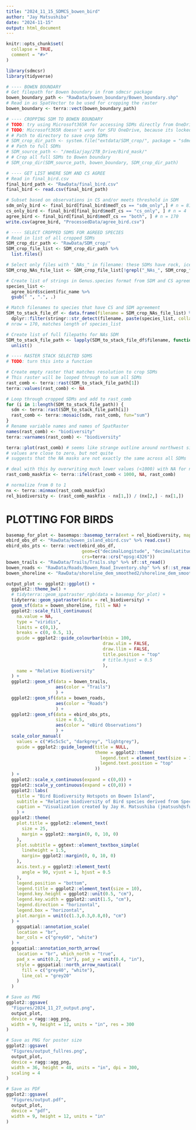 ```yaml
---
title: "2024_11_15_SDMCS_bowen_bird"
author: "Jay Matsushiba"
date: "2024-11-15"
output: html_document
---
```


```r
knitr::opts_chunk$set(
  collapse = TRUE,
  comment = "#>"
)
```

```r
library(sdmcsr)
library(tidyverse)
```

```r
# ---- BOWEN BOUNDARY
# Get filepath for Bowen boundary in from sdmcsr package 
bowen_boundary_path <- "RawData/bowen_boundary/Bowen_boundary.shp"
# Read in as SpatVector to be used for cropping the raster
bowen_boundary <- terra::vect(bowen_boundary_path) 

# ---- CROPPING SDM TO BOWEN BOUNDARY
# TODO: try using Microsoft365R for accessing SDMs directly from OneDrive (https://github.com/Azure/Microsoft365R) 
# TODO: Microsoft365R doesn't work for SFU OneDrive, because its locked down 
# # Path to directory to save crop SDMs
# SDM_crop_dir_path <- system.file("extdata/SDM_crop/", package = "sdmcsr") 
# # Path to full SDMs
# SDM_source_path <- "/media/jay/2TB_Drive/Bird_mask/"
# # Crop all full SDMs to Bowen boundary
# SDM_crop_dir(SDM_source_path, bowen_boundary, SDM_crop_dir_path) 

# ---- GET LIST WHERE SDM AND CS AGREE
# Read in final_bird.csv 
final_bird_path <- "RawData/final_bird.csv"
final_bird <- read.csv(final_bird_path)

# Subset based on observations in CS and/or meets threshold in SDM 
sdm_only_bird <- final_bird[final_bird$medT_cs == "sdm_only",] # n = 81
cs_only_bird <- final_bird[final_bird$medT_cs == "cs_only", ] # n = 4
agree_bird <- final_bird[final_bird$medT_cs == "both", ] # n = 170
write.csv(agree_bird, "ProcessedData/agree_bird.csv")

# ---- SELECT CROPPED SDMS FOR AGREED SPECIES
# Read in list of all cropped SDMs
SDM_crop_dir_path <- "RawData/SDM_crop/"
SDM_crop_file_list <- SDM_crop_dir_path %>% 
  list.files()

# Select only files with "_NAs_" in filename: these SDMs have rock, ice, and large lakes removed
SDM_crop_NAs_file_list <- SDM_crop_file_list[!grepl("_NAs_", SDM_crop_file_list)]

# Create list of strings in Genus.species format from SDM and CS agreement
species_list <- 
  agree_bird$scientific_name %>%
  gsub(" ", ".", .)

# Match filenames to species that have CS and SDM agreement
SDM_to_stack_file_df <- data.frame(filename = SDM_crop_NAs_file_list) %>%
  dplyr::filter(stringr::str_detect(filename, paste(species_list, collapse = "|")))
# nrow = 170, matches length of species_list 

# Create list of full filepaths for NAs SDM
SDM_to_stack_file_path <- lapply(SDM_to_stack_file_df$filename, function(x) {paste0(SDM_crop_dir_path, "/", x)}) %>%
  unlist()

# ---- RASTER STACK SELECTED SDMS
# TODO: turn this into a function 

# Create empty raster that matches resolution to crop SDMs
# This raster will be looped through to sum all SDMs
rast_comb <- terra::rast(SDM_to_stack_file_path[1])
terra::values(rast_comb) <- NA

# Loop through cropped SDMs and add to rast_comb
for (i in 1:length(SDM_to_stack_file_path)) {
  sdm <- terra::rast(SDM_to_stack_file_path[i])
  rast_comb <- terra::mosaic(sdm, rast_comb, fun="sum")
}
# Rename variable names and names of SpatRaster
names(rast_comb) <- "biodiversity"
terra::varnames(rast_comb) <- "biodiversity"

terra::plot(rast_comb) # seems like strange outline around northwest side 
# values are close to zero, but not quite
# suggests that the NA masks are not exactly the same across all SDMs

# deal with this by overwriting much lower values (<1000) with NA for now
rast_comb_maskfix <- terra::ifel(rast_comb < 1000, NA, rast_comb)

# normalize from 0 to 1 
nx <- terra::minmax(rast_comb_maskfix)    
rel_biodiversity <- (rast_comb_maskfix - nx[1,]) / (nx[2,] - nx[1,])
```

# PLOTTING FOR BIRDS
```r
basemap_for_plot <- basemaps::basemap_terra(ext = rel_biodiversity, map_service = "carto", map_type = "voyager")
ebird_obs_df <- "RawData/bowen_island_ebird.csv" %>% read.csv()
ebird_obs_pts <- terra::vect(ebird_obs_df, 
                             geom=c("decimalLongitude", "decimalLatitude"), 
                             crs=terra::crs("epsg:4326"))
bowen_trails <- "RawData/Trails/Trails.shp" %>% sf::st_read()
bowen_roads <- "RawData/Roads/Bowen_Road_Inventory.shp" %>% sf::st_read()
bowen_shoreline <- "RawData/shoreline_dem_smoothed2/shoreline_dem_smoothed2.shp" %>% sf::st_read()

output_plot <- ggplot2::ggplot() +
  ggplot2::theme_bw() +
  # tidyterra::geom_spatraster_rgb(data = basemap_for_plot) +
  tidyterra::geom_spatraster(data = rel_biodiversity) +
  geom_sf(data = bowen_shoreline, fill = NA) +
  ggplot2::scale_fill_continuous(
    na.value = NA,
    type = "viridis",
    limits = c(0,1),
    breaks = c(0, 0.5, 1),
    guide = ggplot2::guide_colourbar(nbin = 100, 
                                     draw.ulim = FALSE, 
                                     draw.llim = FALSE,
                                     title.position = "top"
                                     # title.hjust = 0.5
                                     ),
    name = "Relative Biodiversity"
  ) +
  ggplot2::geom_sf(data = bowen_trails,
                   aes(color = "Trails")
                   ) +
  ggplot2::geom_sf(data = bowen_roads,
                   aes(color = "Roads")
                   ) +
  ggplot2::geom_sf(data = ebird_obs_pts, 
                   size = 0.5,
                   aes(color = "eBird Observations")
                   ) +
  scale_color_manual(
    values = c("#5c5c5c", "darkgrey", "lightgrey"),
    guide = ggplot2::guide_legend(title = NULL,
                                  theme = ggplot2::theme(
                                    legend.text = element_text(size = 10, margin = margin(r = 5, l = 5, b = 5)),
                                    legend.text.position = "top"
                                  ))
  ) +
  ggplot2::scale_x_continuous(expand = c(0,0)) +
  ggplot2::scale_y_continuous(expand = c(0,0)) +
  ggplot2::labs(
    title = "Bird Biodiversity Hotspots on Bowen Island",
    subtitle = "Relative biodiversity of Bird species derived from Species Distribution Models (SDMs) confirmed by citizen science observations submitted to eBird. Values towards 1.0 indicate higher relative biodiversity, while values towards 0.0 indicate lower relative biodiversity.",
    caption = "Visualization created by Jay H. Matsushiba (jmatsush@sfu.ca) for the Palen Lab (November 2024)"
    ) +
  ggplot2::theme(
    plot.title = ggplot2::element_text(
      size = 25, 
      margin = ggplot2::margin(0, 0, 10, 0)
    ),
    plot.subtitle = ggtext::element_textbox_simple(
      lineheight = 1.5,
      margin= ggplot2::margin(0, 0, 10, 0)
    ),
    axis.text.y = ggplot2::element_text(
      angle = 90, vjust = 1, hjust = 0.5
    ),
    legend.position = "bottom",
    legend.title = ggplot2::element_text(size = 10),
    legend.key.height = ggplot2::unit(0.5, "cm"),
    legend.key.width = ggplot2::unit(1.5, "cm"),
    legend.direction = "horizontal", 
    legend.box = "horizontal",
    plot.margin = unit(c(1.3,0.3,0.8,0), "cm")
  ) +
    ggspatial::annotation_scale(
    location = "br",
    bar_cols = c("grey60", "white")
  ) +
  ggspatial::annotation_north_arrow(
    location = "br", which_north = "true",
    pad_x = unit(0.2, "in"), pad_y = unit(0.4, "in"),
    style = ggspatial::north_arrow_nautical(
      fill = c("grey40", "white"),
      line_col = "grey20"
    )
  )

# Save as PNG
ggplot2::ggsave(
  "Figures/2024_11_27_output.png", 
  output_plot, 
  device = ragg::agg_png, 
  width = 9, height = 12, units = "in", res = 300
)

# Save as PNG for poster size
ggplot2::ggsave(
  "Figures/output_fullres.png", 
  output_plot, 
  device = ragg::agg_png, 
  width = 36, height = 48, units = "in", dpi = 300,
  scaling = 4
)

# Save as PDF
ggplot2::ggsave(
  "Figures/output.pdf", 
  output_plot, 
  device = "pdf", 
  width = 9, height = 12, units = "in"
)
```

